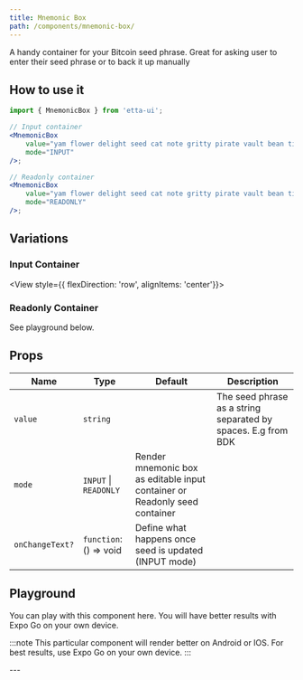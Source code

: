 ```yaml
---
title: Mnemonic Box
path: /components/mnemonic-box/
---
```



A handy container for your Bitcoin seed phrase. Great for asking user to enter their seed phrase or to back it up manually

## How to use it

```jsx
import { MnemonicBox } from 'etta-ui';

// Input container
<MnemonicBox 
    value="yam flower delight seed cat note gritty pirate vault bean time loud"
    mode="INPUT"
/>;

// Readonly container
<MnemonicBox 
    value="yam flower delight seed cat note gritty pirate vault bean time loud"
    mode="READONLY"
/>;
```

## Variations

### Input Container

<View style={{ flexDirection: 'row', alignItems: 'center'}}>
    <MnemonicBox 
        value="yam flower delight seed cat note gritty pirate vault bean time loud"
        mode="INPUT"
    />
</View>

### Readonly Container

See playground below.

## Props

<div className='table-responsive'>

| Name           | Type                                   | Default   | Description                                                        |
| -------------- | -------------------------------------- | --------- | ------------------------------------------------------------------ |
| `value`     | `string`        |           | The seed phrase as a string separated by spaces. E.g from BDK           |
| `mode` | `INPUT` \| `READONLY`            | Render mnemonic box as editable input container or Readonly seed container |
| `onChangeText?`     | `function`: () => void          | Define what happens once seed is updated (INPUT mode) |

</div>

## Playground

You can play with this component here. You will have better results with Expo Go on your own device.

:::note
This particular component will render better on Android or IOS. For best results, use Expo Go on your own device. 
:::

<div
  data-snack-id="@rukundo/mnemonic-box-example"
  data-snack-platform="ios"
  data-snack-preview="true"
  data-snack-theme="light"
  data-snack-loading="lazy"
  className="snack-player">
</div>
---
